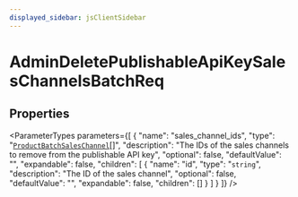 ```yaml
---
displayed_sidebar: jsClientSidebar
---
```



# AdminDeletePublishableApiKeySalesChannelsBatchReq

## Properties

<ParameterTypes parameters={[
  {
    "name": "sales_channel_ids",
    "type": "[`ProductBatchSalesChannel`](internal.ProductBatchSalesChannel.mdx)[]",
    "description": "The IDs of the sales channels to remove from the publishable API key",
    "optional": false,
    "defaultValue": "",
    "expandable": false,
    "children": [
      {
        "name": "id",
        "type": "`string`",
        "description": "The ID of the sales channel",
        "optional": false,
        "defaultValue": "",
        "expandable": false,
        "children": []
      }
    ]
  }
]} />
